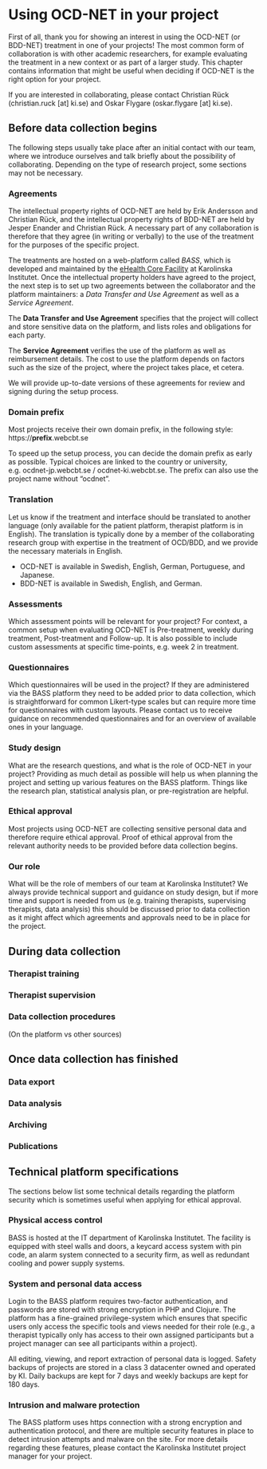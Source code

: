 # Using OCD-NET in your project

First of all, thank you for showing an interest in using the OCD-NET (or BDD-NET) treatment in one of your projects! The most common form of collaboration is with other academic researchers, for example evaluating the treatment in a new context or as part of a larger study. This chapter contains information that might be useful when deciding if OCD-NET is the right option for your project.

If you are interested in collaborating, please contact Christian Rück (christian.ruck [at] ki.se) and Oskar Flygare (oskar.flygare [at] ki.se).

## Before data collection begins

The following steps usually take place after an initial contact with our team, where we introduce ourselves and talk briefly about the possibility of collaborating. Depending on the type of research project, some sections may not be necessary.

### Agreements

The intellectual property rights of OCD-NET are held by Erik Andersson and Christian Rück, and the intellectual property rights of BDD-NET are held by Jesper Enander and Christian Rück. A necessary part of any collaboration is therefore that they agree (in writing or verbally) to the use of the treatment for the purposes of the specific project.

The treatments are hosted on a web-platform called *BASS*, which is developed and maintained by the [eHealth Core Facility](https://ki.se/en/research/internet-delivered-interventions) at Karolinska Institutet. Once the intellectual property holders have agreed to the project, the next step is to set up two agreements between the collaborator and the platform maintainers: a *Data Transfer and Use Agreement* as well as a *Service Agreement*.

The **Data Transfer and Use Agreement** specifies that the project will collect and store sensitive data on the platform, and lists roles and obligations for each party.

The **Service Agreement** verifies the use of the platform as well as reimbursement details. The cost to use the platform depends on factors such as the size of the project, where the project takes place, et cetera.

We will provide up-to-date versions of these agreements for review and signing during the setup process.

### Domain prefix

Most projects receive their own domain prefix, in the following style: https://**prefix**.webcbt.se

To speed up the setup process, you can decide the domain prefix as early as possible. Typical choices are linked to the country or university, e.g. ocdnet-jp.webcbt.se / ocdnet-ki.webcbt.se. The prefix can also use the project name without “ocdnet”. 

### Translation

Let us know if the treatment and interface should be translated to another language (only available for the patient platform, therapist platform is in English). The translation is typically done by a member of the collaborating research group with expertise in the treatment of OCD/BDD, and we provide the necessary materials in English.

- OCD-NET is available in Swedish, English, German, Portuguese, and Japanese.
- BDD-NET is available in Swedish, English, and German.

### Assessments

Which assessment points will be relevant for your project? For context, a common setup when evaluating OCD-NET is Pre-treatment, weekly during treatment, Post-treatment and Follow-up. It is also possible to include custom assessments at specific time-points, e.g. week 2 in treatment.

### Questionnaires

Which questionnaires will be used in the project? If they are administered via the BASS platform they need to be added prior to data collection, which is straightforward for common Likert-type scales but can require more time for questionnaires with custom layouts. Please contact us to receive guidance on recommended questionnaires and for an overview of available ones in your language.

### Study design

What are the research questions, and what is the role of OCD-NET in your project? Providing as much detail as possible will help us when planning the project and setting up various features on the BASS platform. Things like the research plan, statistical analysis plan, or pre-registration are helpful.

### Ethical approval

Most projects using OCD-NET are collecting sensitive personal data and therefore require ethical approval. Proof of ethical approval from the relevant authority needs to be provided before data collection begins.

### Our role

What will be the role of members of our team at Karolinska Institutet? We always provide technical support and guidance on study design, but if more time and support is needed from us (e.g. training therapists, supervising therapists, data analysis) this should be discussed prior to data collection as it might affect which agreements and approvals need to be in place for the project.

## During data collection

### Therapist training

### Therapist supervision

### Data collection procedures

(On the platform vs other sources)

## Once data collection has finished

### Data export

### Data analysis

### Archiving

### Publications

## Technical platform specifications

The sections below list some technical details regarding the platform security which is sometimes useful when applying for ethical approval.

### Physical access control

BASS is hosted at the IT department of Karolinska Institutet. The facility is equipped with steel walls and doors, a keycard access system with pin code, an alarm system connected to a security firm, as well as redundant cooling and power supply systems.

### System and personal data access

Login to the BASS platform requires two-factor authentication, and passwords are stored with strong encryption in PHP and Clojure. The platform has a fine-grained privilege-system which ensures that specific users only access the specific tools and views needed for their role (e.g., a therapist typically only has access to their own assigned participants but a project manager can see all participants within a project).

All editing, viewing, and report extraction of personal data is logged. Safety backups of projects are stored in a class 3 datacenter owned and operated by KI. Daily backups are kept for 7 days and weekly backups are kept for 180 days.

### Intrusion and malware protection

The BASS platform uses https connection with a strong encryption and authentication protocol, and there are multiple security features in place to detect intrusion attempts and malware on the site. For more details regarding these features, please contact the Karolinska Institutet project manager for your project.
